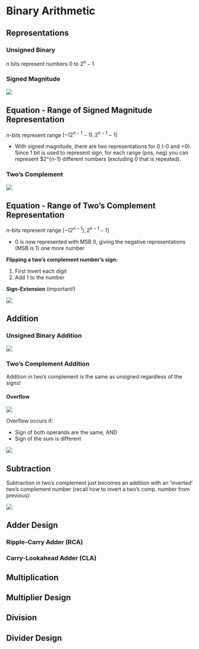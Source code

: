 # Binary Arithmetic

## Representations

### Unsigned Binary

$n$ bits represent numbers 0 to $2^n-1$ 

### Signed Magnitude

![](images/arithmetic/signed-mag.png)


::: {#nte-eqn-range-signed-mag .callout-note}
## Equation - Range of Signed Magnitude Representation
$n$-bits represent range $[-(2^{n-1}-1), 2^{n-1}-1]$

- With signed magnitude, there are two representations for 0 (-0 and +0). Since 1 bit is used to represent sign, for each range (pos, neg) you can represent $2^{n-1} different numbers (excluding 0 that is repeated).
:::

### Two's Complement

![](images/arithmetic/twos-comp.png)


::: {#nte-eqn-range-twos-comp .callout-note}
## Equation - Range of Two's Complement Representation
$n$-bits represent range $[-(2^{n-1}), 2^{n-1}-1]$

- 0 is now represented with MSB 0, giving the negative representations (MSB is 1) one more number
:::

**Flipping a two's complement number's sign:**

1. First invert each digit
2. Add 1 to the number

**Sign-Extension** (important!)

![](images/arithmetic/sign-ext.png)


## Addition


### Unsigned Binary Addition

![](images/arithmetic/uns-add.png)


### Two's Complement Addition

Addition in two's complement is the same as unsigned regardless of the signs!


#### Overflow

![](images/arithmetic/ovf-1.png)

Overflow occurs if:

- Sign of both operands are the same, AND
- Sign of the sum is different

![](images/arithmetic/ovf-exp.png)

## Subtraction

Subtraction in two's complement just becomes an addition with an 'inverted' two's complement number (recall how to invert a two's comp. number from previous):

![](images/arithmetic/twos-sub.png)

## Adder Design


### Ripple-Carry Adder (RCA)



### Carry-Lookahead Adder (CLA)


## Multiplication



## Multiplier Design




## Division



## Divider Design
